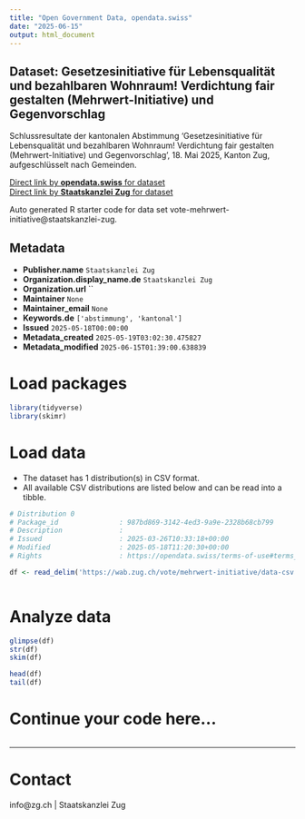 ```yaml
---
title: "Open Government Data, opendata.swiss"
date: "2025-06-15"
output: html_document
---
```


## Dataset: Gesetzesinitiative für Lebensqualität und bezahlbaren Wohnraum! Verdichtung fair gestalten (Mehrwert-Initiative) und Gegenvorschlag

Schlussresultate der kantonalen Abstimmung 'Gesetzesinitiative für Lebensqualität und bezahlbaren Wohnraum! Verdichtung fair gestalten (Mehrwert-Initiative) und Gegenvorschlag', 18. Mai 2025, Kanton Zug, aufgeschlüsselt nach Gemeinden.

[Direct link by **opendata.swiss** for dataset](https://opendata.swiss/de/dataset/gesetzesinitiative-fur-lebensqualitat-und-bezahlbaren-wohnraum-verdichtung-fair-gestalten-mehrw)<br>
[Direct link by **Staatskanzlei Zug** for dataset](https://wab.zug.ch/vote/mehrwert-initiative/data)

Auto generated R starter code for data set vote-mehrwert-initiative@staatskanzlei-zug.

## Metadata

- **Publisher.name** `Staatskanzlei Zug`
- **Organization.display_name.de** `Staatskanzlei Zug`
- **Organization.url** ``
- **Maintainer** `None`
- **Maintainer_email** `None`
- **Keywords.de** `['abstimmung', 'kantonal']`
- **Issued** `2025-05-18T00:00:00`
- **Metadata_created** `2025-05-19T03:02:30.475827`
- **Metadata_modified** `2025-06-15T01:39:00.638839`


# Load packages

```r

library(tidyverse)
library(skimr)

```

# Load data

-   The dataset has 1 distribution(s) in CSV format.
-   All available CSV distributions are listed below and can be read into a tibble.

```r

# Distribution 0
# Package_id               : 987bd869-3142-4ed3-9a9e-2328b68cb799
# Description              : 
# Issued                   : 2025-03-26T10:33:18+00:00
# Modified                 : 2025-05-18T11:20:30+00:00
# Rights                   : https://opendata.swiss/terms-of-use#terms_by

df <- read_delim('https://wab.zug.ch/vote/mehrwert-initiative/data-csv')



```

# Analyze data

```r

glimpse(df)
str(df)
skim(df)

head(df)
tail(df)

```

# Continue your code here...

```r

```

------------------------------------------------------------------------

# Contact

info@zg.ch | Staatskanzlei Zug
